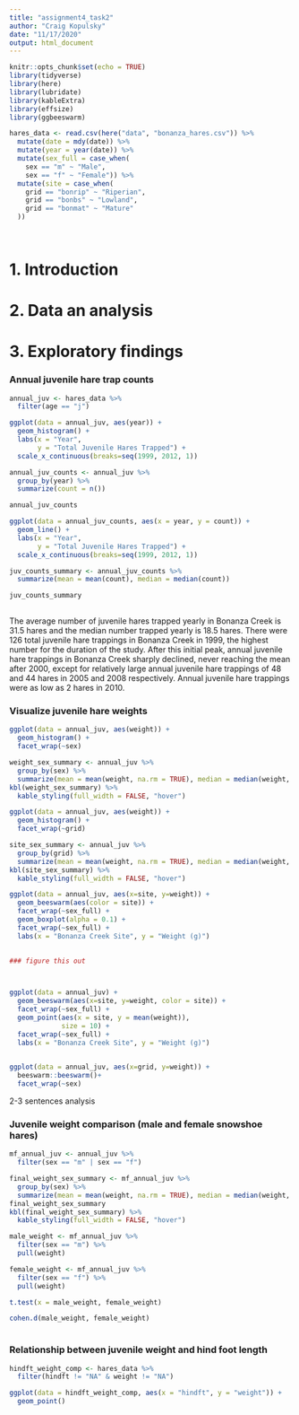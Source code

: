 ```yaml
---
title: "assignment4_task2"
author: "Craig Kopulsky"
date: "11/17/2020"
output: html_document
---
```


```r
knitr::opts_chunk$set(echo = TRUE)
library(tidyverse)
library(here)
library(lubridate)
library(kableExtra)
library(effsize)
library(ggbeeswarm)

```


```r
hares_data <- read.csv(here("data", "bonanza_hares.csv")) %>% 
  mutate(date = mdy(date)) %>% 
  mutate(year = year(date)) %>% 
  mutate(sex_full = case_when(
    sex == "m" ~ "Male",
    sex == "f" ~ "Female")) %>%
  mutate(site = case_when(
    grid == "bonrip" ~ "Riperian",
    grid == "bonbs" ~ "Lowland",
    grid == "bonmat" ~ "Mature"
  ))
      
    
```



# 1. Introduction


# 2. Data an analysis


# 3. Exploratory findings


### Annual juvenile hare trap counts
```r
annual_juv <- hares_data %>% 
  filter(age == "j")

ggplot(data = annual_juv, aes(year)) +
  geom_histogram() + 
  labs(x = "Year",
       y = "Total Juvenile Hares Trapped") +
  scale_x_continuous(breaks=seq(1999, 2012, 1))

annual_juv_counts <- annual_juv %>% 
  group_by(year) %>% 
  summarize(count = n())

annual_juv_counts

ggplot(data = annual_juv_counts, aes(x = year, y = count)) +
  geom_line() +
  labs(x = "Year",
       y = "Total Juvenile Hares Trapped") + 
  scale_x_continuous(breaks=seq(1999, 2012, 1))

juv_counts_summary <- annual_juv_counts %>% 
  summarize(mean = mean(count), median = median(count))

juv_counts_summary
  
```

The average number of juvenile hares trapped yearly in Bonanza Creek is 31.5 hares and the median number trapped yearly is 18.5 hares. There were 126 total juvenile hare trappings in Bonanza Creek in 1999, the highest number for the duration of the study. After this initial peak, annual juvenile hare trappings in Bonanza Creek sharply declined, never reaching the mean after 2000, except for relatively large annual juvenile hare trappings of 48 and 44 hares in 2005 and 2008 respectively. Annual juvenile hare trappings were as low as 2 hares in 2010.



### Visualize juvenile hare weights
```r
ggplot(data = annual_juv, aes(weight)) +
  geom_histogram() +
  facet_wrap(~sex)

weight_sex_summary <- annual_juv %>% 
  group_by(sex) %>% 
  summarize(mean = mean(weight, na.rm = TRUE), median = median(weight, na.rm = TRUE), sd = sd(weight, na.rm = TRUE), n = n())
kbl(weight_sex_summary) %>% 
  kable_styling(full_width = FALSE, "hover")

ggplot(data = annual_juv, aes(weight)) +
  geom_histogram() +
  facet_wrap(~grid)

site_sex_summary <- annual_juv %>% 
  group_by(grid) %>% 
  summarize(mean = mean(weight, na.rm = TRUE), median = median(weight, na.rm = TRUE), sd = sd(weight, na.rm = TRUE), n = n())
kbl(site_sex_summary) %>% 
  kable_styling(full_width = FALSE, "hover")
```

```r
ggplot(data = annual_juv, aes(x=site, y=weight)) +
  geom_beeswarm(aes(color = site)) +
  facet_wrap(~sex_full) +
  geom_boxplot(alpha = 0.1) +
  facet_wrap(~sex_full) +
  labs(x = "Bonanza Creek Site", y = "Weight (g)")
  

```

```r
### figure this out



ggplot(data = annual_juv) +
  geom_beeswarm(aes(x=site, y=weight, color = site)) +
  facet_wrap(~sex_full) +
  geom_point(aes(x = site, y = mean(weight)),
             size = 10) +
  facet_wrap(~sex_full) +
  labs(x = "Bonanza Creek Site", y = "Weight (g)")
  

```






```r
ggplot(data = annual_juv, aes(x=grid, y=weight)) +
  beeswarm::beeswarm()+
  facet_wrap(~sex)

```


2-3 sentences analysis


### Juvenile weight comparison (male and female snowshoe hares)


```r
mf_annual_juv <- annual_juv %>%
  filter(sex == "m" | sex == "f")

final_weight_sex_summary <- mf_annual_juv %>% 
  group_by(sex) %>% 
  summarize(mean = mean(weight, na.rm = TRUE), median = median(weight, na.rm = TRUE), sd = sd(weight, na.rm = TRUE), n = n())
final_weight_sex_summary
kbl(final_weight_sex_summary) %>% 
  kable_styling(full_width = FALSE, "hover")

male_weight <- mf_annual_juv %>% 
  filter(sex == "m") %>% 
  pull(weight)

female_weight <- mf_annual_juv %>% 
  filter(sex == "f") %>% 
  pull(weight)

t.test(x = male_weight, female_weight)

cohen.d(male_weight, female_weight)
  
```


### Relationship between juvenile weight and hind foot length

```r
hindft_weight_comp <- hares_data %>% 
  filter(hindft != "NA" & weight != "NA")

ggplot(data = hindft_weight_comp, aes(x = "hindft", y = "weight")) +
  geom_point()
```



